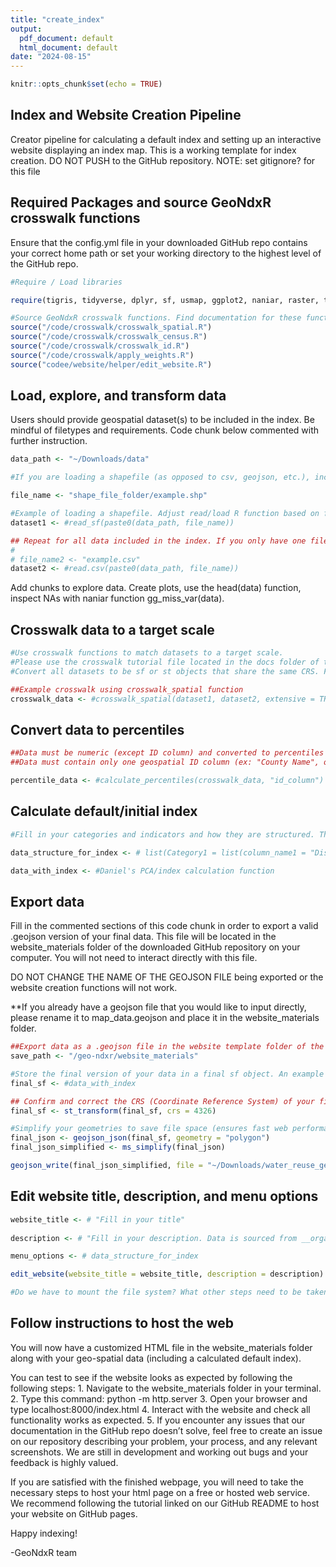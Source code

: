 ```yaml
---
title: "create_index"
output:
  pdf_document: default
  html_document: default
date: "2024-08-15"
---
```


```r
knitr::opts_chunk$set(echo = TRUE)
```

## Index and Website Creation Pipeline 

Creator pipeline for calculating a default index and setting up an interactive website displaying an index map. This is a working template for index creation. DO NOT PUSH to the GitHub repository. NOTE: set gitignore? for this file 

## Required Packages and source GeoNdxR crosswalk functions 
Ensure that the config.yml file in your downloaded GitHub repo contains your correct home path or set your working directory to the highest level of the GitHub repo. 

```r
#Require / Load libraries

require(tigris, tidyverse, dplyr, sf, usmap, ggplot2, naniar, raster, terra, stars, nngeo, exactextractr, naniar, geojsonsf, rmapshaper, geojsonio)

#Source GeoNdxR crosswalk functions. Find documentation for these functions linked in the GitHub README. 
source("/code/crosswalk/crosswalk_spatial.R")
source("/code/crosswalk/crosswalk_census.R")
source("/code/crosswalk/crosswalk_id.R")
source("/code/crosswalk/apply_weights.R")
source("codee/website/helper/edit_website.R")

```


## Load, explore, and transform data 
Users should provide geospatial dataset(s) to be included in the index. Be mindful of filetypes and requirements. Code chunk below commented with further instruction. 

```r

data_path <- "~/Downloads/data"

#If you are loading a shapefile (as opposed to csv, geojson, etc.), include folder with all relevant files in the file path

file_name <- "shape_file_folder/example.shp"

#Example of loading a shapefile. Adjust read/load R function based on file type. 
dataset1 <- #read_sf(paste0(data_path, file_name))

## Repeat for all data included in the index. If you only have one file, ignore the following commented out code.
# 
# file_name2 <- "example.csv"
dataset2 <- #read.csv(paste0(data_path, file_name))

```

Add chunks to explore data. Create plots, use the head(data) function, inspect NAs with naniar function gg_miss_var(data). 

## Crosswalk data to a target scale

```r
#Use crosswalk functions to match datasets to a target scale. 
#Please use the crosswalk tutorial file located in the docs folder of the GitHub repo for more guidance. 
#Convert all datasets to be sf or st objects that share the same CRS. From the sf package, use st_read and st_transform respectively to achieve this. 

##Example crosswalk using crosswalk_spatial function 
crosswalk_data <- #crosswalk_spatial(dataset1, dataset2, extensive = TRUE, join_method = "areal_weighted")

```

## Convert data to percentiles
```r
##Data must be numeric (except ID column) and converted to percentiles to be included in the index. 
##Data must contain only one geospatial ID column (ex: "County Name", or "PWSID"). Data must contain a geometry column. All other columns must be numeric. 

percentile_data <- #calculate_percentiles(crosswalk_data, "id_column")

```

## Calculate default/initial index
```r
#Fill in your categories and indicators and how they are structured. These will become your sidebar menu options (categories and indicators to calculate the index). An example structure is below. Keep in mind that categories are creator-chosen and specified, they do not exist in the data itself. 

data_structure_for_index <- # list(Category1 = list(column_name1 = "Display Column Name 1"),                                     Category2 = list(column_name2 = "Display Column Name 2",                                                       column_name3 = "Display Column Name 3"))

data_with_index <- #Daniel's PCA/index calculation function 

```


## Export data
Fill in the commented sections of this code chunk in order to export a valid .geojson version of your final data. This file will be located in the website_materials folder of the downloaded GitHub repository on your computer. You will not need to interact directly with this file. 

DO NOT CHANGE THE NAME OF THE GEOJSON FILE being exported or the website creation functions will not work. 

**If you already have a geojson file that you would like to input directly, please rename it to map_data.geojson and place it in the website_materials folder. 

```r
##Export data as a .geojson file in the website template folder of the repo 
save_path <- "/geo-ndxr/website_materials"

#Store the final version of your data in a final sf object. An example is below. 
final_sf <- #data_with_index

## Confirm and correct the CRS (Coordinate Reference System) of your final dataframe.
final_sf <- st_transform(final_sf, crs = 4326)

#Simplify your geometries to save file space (ensures fast web performance for mapping the index). 
final_json <- geojson_json(final_sf, geometry = "polygon")
final_json_simplified <- ms_simplify(final_json)

geojson_write(final_json_simplified, file = "~/Downloads/water_reuse_geojsonio1.geojson")

```

## Edit website title, description, and menu options 
```r
website_title <- # "Fill in your title"
  
description <- # "Fill in your description. Data is sourced from __organization/website__. Data was published __date__. This data describes ____ conditions across the United States." 

menu_options <- # data_structure_for_index

edit_website(website_title = website_title, description = description)

#Do we have to mount the file system? What other steps need to be taken before everything is ready to go to be hosted? 

```

## Follow instructions to host the web
You will now have a customized HTML file in the website_materials folder along with your geo-spatial data (including a calculated default index). 

You can test to see if the website looks as expected by following the following steps: 
1. Navigate to the website_materials folder in your terminal. 
2. Type this command: python -m http.server
3. Open your browser and type localhost:8000/index.html
4. Interact with the website and check all functionality works as expected. 
5. If you encounter any issues that our documentation in the GitHub repo doesn't solve, feel free to create an issue on our repository describing your problem, your process, and any relevant screenshots. We are still in development and working out bugs and your feedback is highly valued. 

If you are satisfied with the finished webpage, you will need to take the necessary steps to host your html page on a free or hosted web service. We recommend following the tutorial linked on our GitHub README to host your website on GitHub pages. 

Happy indexing! 

-GeoNdxR team
